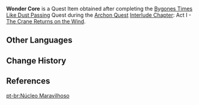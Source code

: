 {{Item Infobox
|id           = 101611
|image        = Item Wonder Core.png
|type         = Quest Items
|rarity       = 5
|description  = The core component to the [[Jade Chamber]]'s mechanisms. When combined with [[Adepti Sigil]]s, they can be used as the control center of the Jade Chamber.
|source1      = [[Bygones Times Like Dust Passing]]
}}
'''Wonder Core''' is a Quest Item obtained after completing the [[Bygones Times Like Dust Passing]] Quest during the [[Archon Quest]] [[Interlude Chapter]]: Act I - [[The Crane Returns on the Wind]].

==Other Languages==
{{Other Languages
|en      = Wonder Core
|zhs     = 千奇核心
|zhs_rm  = Qiānqí Héxīn
|zht     = 千奇核心
|zht_rm  = Qiānqí Héxīn
|zh_tl   = Core of Thousand Wonders
|ja      = 千奇核心
|ja_rm   = Senki Kakushin<ref>{{Ref/Quest|Jade Chamber Rising|note=Japanese Voice-Over}}</ref>
|ja_tl   = Core of a Thousand Wonders
|ko      = 기묘한 코어
|ko_rm   = 
|ko_tl   = 
|es      = Núcleo de los prodigios
|es_tl   = 
|fr      = Noyau des merveilles
|fr_tl   = Wonder Core
|ru      = Ядро чудес
|ru_tl   = 
|th      = Wonder Core
|vi      = Lõi Thần Kỳ
|vi_tl   = 
|de      = Wunderkern
|de_tl   = Wonder Core
|id      = Wonder Core
|pt      = Núcleo Maravilhoso
|pt_tl   = 
}}

==Change History==
{{Change History|2.4}}

==References==
{{Reflist}}

[[pt-br:Núcleo Maravilhoso]]